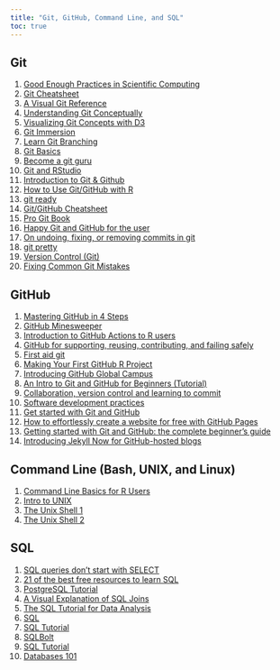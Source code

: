 ```yaml
---
title: "Git, GitHub, Command Line, and SQL"
toc: true
---
```


## Git

1)  [Good Enough Practices in Scientific Computing](https://carpentries-incubator.github.io/good-enough-practices/index.html)
2)  [Git Cheatsheet](https://anupamkumarkrishnan.hashnode.dev/git-cheatsheet)
3)  [A Visual Git Reference](http://marklodato.github.io/visual-git-guide/index-en.html)
4)  [Understanding Git Conceptually](https://www.cduan.com/technical/git/)
5)  [Visualizing Git Concepts with D3](http://onlywei.github.io/explain-git-with-d3/#)
6)  [Git Immersion](https://gitimmersion.com/)
7)  [Learn Git Branching](https://learngitbranching.js.org/)
8)  [Git Basics](https://www.theodinproject.com/lessons/foundations-git-basics)
9)  [Become a git guru](https://www.atlassian.com/git/tutorials)
10) [Git and RStudio](https://rpubs.com/marschmi/105639)
11) [Introduction to Git & Github](https://debadritaghosh.hashnode.dev/introduction-to-git-github)
12) [How to Use Git/GitHub with R](https://rfortherestofus.com/2021/02/how-to-use-git-github-with-r/)
13) [git ready](https://gitready.com/)
14) [Git/GitHub Cheatsheet](https://training.github.com/downloads/github-git-cheat-sheet/)
15) [Pro Git Book](https://git-scm.com/book/en/v2)
16) [Happy Git and GitHub for the user](https://happygitwithr.com/)
17) [On undoing, fixing, or removing commits in git](https://sethrobertson.github.io/GitFixUm/fixup.html)
18) [git pretty](http://justinhileman.info/article/git-pretty/)
19) [Version Control (Git)](https://missing.csail.mit.edu/2020/version-control/)
20) [Fixing Common Git Mistakes](https://maggieappleton.com/git-mistakes)

## GitHub

1)  [Mastering GitHub in 4 Steps](https://frontenddoctor.hashnode.dev/mastering-github-in-4-steps)
2)  [GitHub Minesweeper](https://profy.dev/project/github-minesweeper/intro-overview)
3)  [Introduction to GitHub Actions to R users](https://beamilz.com/posts/series-gha/2022-series-gha-1-what-is/en/)
4)  [GitHub for supporting, reusing, contributing, and failing safely](https://www.openscapes.org/blog/2022/05/27/github-illustrated-series/)
5)  [First aid git](https://firstaidgit.io/#/)
6)  [Making Your First GitHub R Project](https://codehorizons.com/making-your-first-github-r-project/)
7)  [Introducing GitHub Global Campus](https://github.blog/2021-09-01-introducing-github-global-campus/)
8)  [An Intro to Git and GitHub for Beginners (Tutorial)](https://product.hubspot.com/blog/git-and-github-tutorial-for-beginners)
9)  [Collaboration, version control and learning to commit](https://personalpages.manchester.ac.uk/staff/david.selby/rthritis/2021-03-12-git/)
10) [Software development practices](https://r-pkgs.org/software-development-practices.html)
11) [Get started with Git and GitHub](https://aosmith16.github.io/spring-r-topics/slides/week01_introduction_git_and_github.html#1)
12) [How to effortlessly create a website for free with GitHub Pages](https://towardsdatascience.com/how-to-create-a-free-github-pages-website-53743d7524e1)
13) [Getting started with Git and GitHub: the complete beginner's guide](https://towardsdatascience.com/getting-started-with-git-and-github-6fcd0f2d4ac6)
14) [Introducing Jekyll Now for GitHub-hosted blogs](https://www.jekyllnow.com/)

## Command Line (Bash, UNIX, and Linux)

1)  [Command Line Basics for R Users](https://bash-intro.rsquaredacademy.com/)
2)  [Intro to UNIX](https://data-skills.github.io/unix-and-bash/)
3)  [The Unix Shell 1](https://swcarpentry.github.io/shell-novice/)
4)  [The Unix Shell 2](https://thejacksonlaboratory.github.io/introduction-to-hpc/)

## SQL

1)  [SQL queries don't start with SELECT](https://jvns.ca/blog/2019/10/03/sql-queries-don-t-start-with-select/)
2)  [21 of the best free resources to learn SQL](https://code-love.com/2018/09/01/21-learn-sql/)
3)  [PostgreSQL Tutorial](https://www.postgresqltutorial.com/)
4)  [A Visual Explanation of SQL Joins](https://blog.codinghorror.com/a-visual-explanation-of-sql-joins/)
5)  [The SQL Tutorial for Data Analysis](https://mode.com/sql-tutorial/introduction-to-sql/)
6)  [SQL](https://www.hackerrank.com/domains/sql)
7)  [SQL Tutorial](https://www.w3schools.com/sql/)
8)  [SQLBolt](https://sqlbolt.com/)
9)  [SQL Tutorial](https://sqlzoo.net/wiki/SQL_Tutorial)
10) [Databases 101](https://thomaslarock.com/2018/07/databases-101/)
